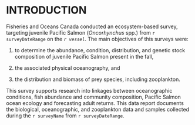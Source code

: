 # INTRODUCTION

Fisheries and Oceans Canada conducted an ecosystem-based survey, targeting juvenile Pacific Salmon (*Oncorhynchus* spp.) from `r surveyDateRange` on the *`r vessel`*. The main objectives of this surveys were:

1. to determine the abundance, condition, distribution, and genetic stock composition of juvenile Pacific Salmon present in the fall,  

2. the associated physical oceanography, and


3. the distribution and biomass of prey species, including zooplankton.

This survey supports research into linkages between oceanographic conditions, fish abundance and community composition, Pacific Salmon ocean ecology and forecasting adult returns. This data report documents the biological, oceanographic, and zooplankton data and samples collected during the `r surveyName` from `r surveyDateRange`.  
